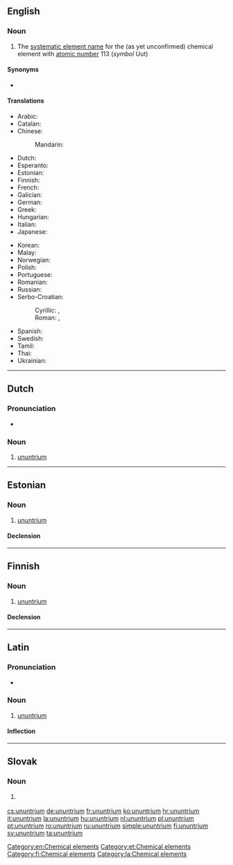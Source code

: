 ==English==
{{elements|Uut|copernicium|Cn|flerovium|Fl}}

===Noun===
{{en-noun|-}}
{{wikipedia}}

# The [[systematic element name]] for the (as yet unconfirmed) chemical element with [[atomic number]] 113 (''symbol'' Uut)

====Synonyms====
* {{l|en|eka-thallium}}

====Translations====
{{trans-top|chemical element}}
* Arabic: {{t|ar|أُنُون تْرِيُّوم|tr=ʾunun triyyum|m}}
* Catalan: {{t|ca|ununtri|m}}
* Chinese:
*: Mandarin: {{t|cmn|元素113}} {{qualifier|unofficial}}
* Dutch: {{t+|nl|ununtrium|n}}
* Esperanto: {{t|eo|ununtrio}}
* Estonian: {{t|et|ununtrium}}
* Finnish: {{t+|fi|ununtrium}}
* French: {{t+|fr|ununtrium|m}}
* Galician: {{t+|gl|ununtrio|m}}
* German: {{t+|de|Ununtrium|n}}
* Greek: {{t|el|ουνουντριος|n}}
* Hungarian: {{t+|hu|ununtrium}}
* Italian: {{t+|it|ununtrio|m}}
* Japanese: {{t|ja|ウンウントリウム|tr=ununtoriumu}}
{{trans-mid}}
* Korean: {{t+|ko|우눈트륨|tr=ununteuryum}}
* Malay: {{t|ms|ununtrium}}
* Norwegian: {{t|no|ununtrium}}
* Polish: {{t+|pl|ununtrium|m}}
* Portuguese: {{t+|pt|ununtrio|m}}
* Romanian: {{t+|ro|ununtriu|n}}
* Russian: {{t+|ru|уну́нтрий|m}}
* Serbo-Croatian:
*: Cyrillic: {{t|sh|унунтријум|m|sc=Cyrl}}, {{t|sh|унунтриј|m|sc=Cyrl}}
*: Roman: {{t|sh|ununtrijum|m}}, {{t|sh|ununtrij|m}}
* Spanish: {{t+|es|ununtrio|m}}
* Swedish: {{t+|sv|ununtrium}}
* Tamil: {{t|ta|யுனண்ட்ரியம்|tr=yunaņţriyam}}
* Thai: {{t|th|อูนอูนเทรียม|tr=ūnūntērīyom}}
* Ukrainian: {{t|uk|унунтрій|tr=ununtrij|m}}
{{trans-bottom}}

[[Category:en:Chemical elements]]

----

==Dutch==
{{wikipedia|lang=nl}}
{{elements|Uut|copernicium|Cn|flerovium|Fl|lang=nl}}

===Pronunciation===
* {{audio|Nl-ununtrium.ogg|Audio|lang=nl}}

===Noun===
{{nl-noun|n|-|-}}

# [[#English|ununtrium]]

----

==Estonian==

===Noun===
{{et-noun|ununtriumi|ununtriumi|par2=ununtriumit}}

# [[#English|ununtrium]]

====Declension====
{{et-decl-seminar|ununtrium}}
{{et-decl-õpik|n=sg|ununtrium|i}}

[[Category:et:Chemical elements]]

----

==Finnish==
{{wikipedia|lang=fi}}

===Noun===
{{fi-noun}}

# [[#English|ununtrium]]

====Declension====
{{fi-decl-risti|n=sg|ununtrium|||a|i=0}}

[[Category:fi:Chemical elements]]

----

==Latin==
{{wikipedia|lang=la}}

===Pronunciation===
* {{la-pronunc|ūnūntrium}}

===Noun===
{{la-noun|ūnūntrium||ūnūntriī|n|second}}

# [[#English|ununtrium]]

====Inflection====
{{la-decl-2nd-N|ūnūntri}}

[[Category:la:Chemical elements]]

----

==Slovak==
{{elements|Uut|kopernikium|Cn|flerovium|Fl|lang=sk}}

===Noun===
{{sk-noun|g=n|gen=ununtria|decl=mesto}}

# {{l|en|ununtrium}} {{gloss|element}}

[[cs:ununtrium]]
[[de:ununtrium]]
[[fr:ununtrium]]
[[ko:ununtrium]]
[[hr:ununtrium]]
[[it:ununtrium]]
[[la:ununtrium]]
[[hu:ununtrium]]
[[nl:ununtrium]]
[[pl:ununtrium]]
[[pt:ununtrium]]
[[ro:ununtrium]]
[[ru:ununtrium]]
[[simple:ununtrium]]
[[fi:ununtrium]]
[[sv:ununtrium]]
[[ta:ununtrium]]